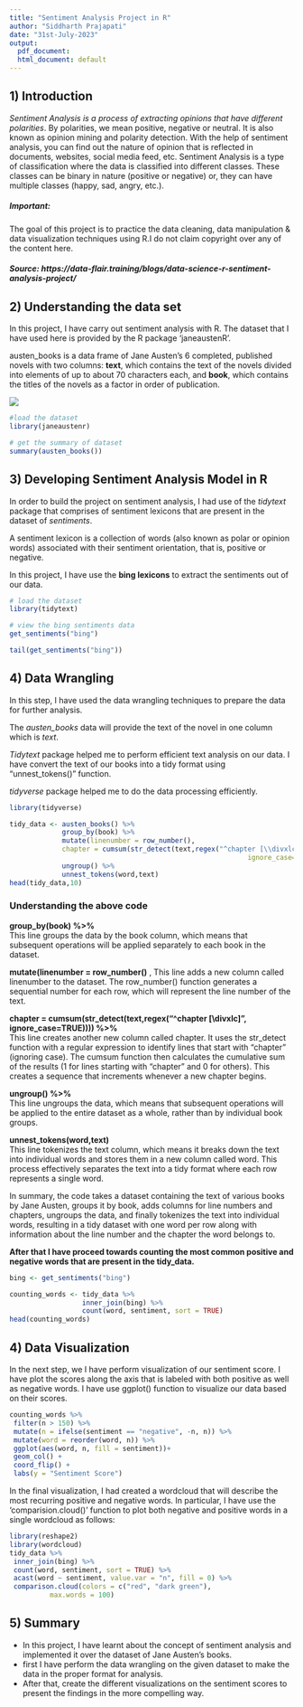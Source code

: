 ```yaml
---
title: "Sentiment Analysis Project in R"
author: "Siddharth Prajapati"
date: "31st-July-2023"
output:
  pdf_document: 
  html_document: default
---
```


## __1) Introduction__   

*Sentiment Analysis is a process of extracting opinions that have different polarities*. By polarities, we mean positive, negative or neutral. It is also known as opinion mining and polarity detection. With the help of sentiment analysis, you can find out the nature of opinion that is reflected in documents, websites, social media feed, etc. Sentiment Analysis is a type of classification where the data is classified into different classes. These classes can be binary in nature (positive or negative) or, they can have multiple classes (happy, sad, angry, etc.).

##### __Important:__   
The goal of this project is to practice the data cleaning, data manipulation & data visualization techniques using R.I do not claim copyright over any of the content here.  

##### __Source:__ https://data-flair.training/blogs/data-science-r-sentiment-analysis-project/

## __2) Understanding the data set__  

In this project, I have carry out sentiment analysis with R. The dataset that I have used here is provided by the R package ‘janeaustenR’.  

austen_books is a data frame of Jane Austen's 6 completed, published novels with two columns: __text__, which contains the text of the novels divided into elements of up to about 70 characters each, and __book__, which contains the titles of the novels as a factor in order of publication.
  
![](/Users/Admin\OneDrive\Documents\R Portfolio Projects\Data_table_snap.png)
```r
#load the dataset
library(janeaustenr)

# get the summary of dataset
summary(austen_books())
```
\newpage
## __3) Developing Sentiment Analysis Model in R__  

In order to build the project on sentiment analysis, I had use of the *tidytext* package that comprises of sentiment lexicons that are present in the dataset of *sentiments*.   
   
A sentiment lexicon is a collection of words (also known as polar or opinion words) associated with their sentiment orientation, that is, positive or negative.

In this project, I have use the __bing lexicons__ to extract the sentiments out of our data. 

```r
# load the dataset
library(tidytext)

# view the bing sentiments data
get_sentiments("bing")
```
```r
tail(get_sentiments("bing"))
```
\newpage
## __4) Data Wrangling__   

In this step, I have used the data wrangling techniques to prepare the data for further analysis.   

The *austen_books* data will provide the text of the novel in one column which is *text*. 

*Tidytext* package helped me to perform efficient text analysis on our data. I have convert the text of our books into a tidy format using "unnest_tokens()" function. 

*tidyverse* package helped me to do the data processing efficiently.


```r
library(tidyverse)

tidy_data <- austen_books() %>% 
             group_by(book) %>%
             mutate(linenumber = row_number(),  
             chapter = cumsum(str_detect(text,regex("^chapter [\\divxlc]",
                                                           ignore_case=TRUE)))) %>% 
             ungroup() %>% 
             unnest_tokens(word,text)
head(tidy_data,10)

```
\newpage
### __Understanding the above code__    
 
 
__group_by(book) %>%__  
This line groups the data by the book column, which means that subsequent operations will be applied separately to each book in the dataset.

__mutate(linenumber = row_number()__  ,
This line adds a new column called linenumber to the dataset. The row_number() function generates a sequential number for each row, which will represent the line number of the text.

__chapter = cumsum(str_detect(text,regex("^chapter [\\divxlc]", ignore_case=TRUE)))) %>%__  
This line creates another new column called chapter. It uses the str_detect function with a regular expression to identify lines that start with "chapter" (ignoring case). The cumsum function then calculates the cumulative sum of the results (1 for lines starting with "chapter" and 0 for others). This creates a sequence that increments whenever a new chapter begins.

__ungroup() %>%__  
This line ungroups the data, which means that subsequent operations will be applied to the entire dataset as a whole, rather than by individual book groups.

__unnest_tokens(word,text)__  
This line tokenizes the text column, which means it breaks down the text into individual words and stores them in a new column called word. This process effectively separates the text into a tidy format where each row represents a single word.

In summary, the code takes a dataset containing the text of various books by Jane Austen, groups it by book, adds columns for line numbers and chapters, ungroups the data, and finally tokenizes the text into individual words, resulting in a tidy dataset with one word per row along with information about the line number and the chapter the word belongs to.

__After that I have proceed towards counting the most common positive and negative words that are present in the tidy_data.__

```r
bing <- get_sentiments("bing")

counting_words <- tidy_data %>%
                  inner_join(bing) %>%
                  count(word, sentiment, sort = TRUE)
head(counting_words)
```
\newpage
## __4) Data Visualization__  

In the next step, we I have perform visualization of our sentiment score. I have plot the scores along the axis that is labeled with both positive as well as negative words. I have use ggplot() function to visualize our data based on their scores.  

```r
counting_words %>%
 filter(n > 150) %>%
 mutate(n = ifelse(sentiment == "negative", -n, n)) %>%
 mutate(word = reorder(word, n)) %>%
 ggplot(aes(word, n, fill = sentiment))+
 geom_col() +
 coord_flip() +
 labs(y = "Sentiment Score")
```
\newpage
In the final visualization, I had created a wordcloud that will describe the most recurring positive and negative words. In particular, I have use the 'comparision.cloud()' function to plot both negative and positive words in a single wordcloud as follows:  

```r
library(reshape2)
library(wordcloud)
tidy_data %>%
 inner_join(bing) %>%
 count(word, sentiment, sort = TRUE) %>%
 acast(word ~ sentiment, value.var = "n", fill = 0) %>%
 comparison.cloud(colors = c("red", "dark green"),
          max.words = 100)
```


## __5) Summary__  

* In this project, I have learnt about the concept of sentiment analysis and implemented it over the dataset of Jane Austen’s books.
* first I have perform the data wrangling on the given dataset to make the data in the proper format for analysis.
* After that, create the different visualizations on the sentiment scores to present the findings in the more compelling way.





 





